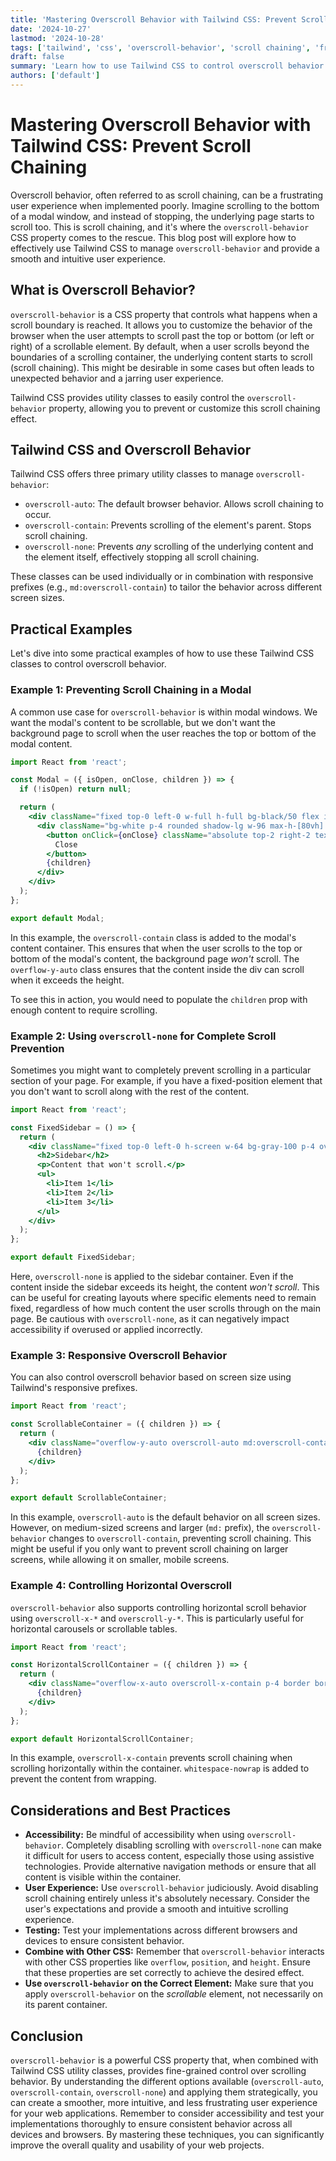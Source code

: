 ```yaml
---
title: 'Mastering Overscroll Behavior with Tailwind CSS: Prevent Scroll Chaining'
date: '2024-10-27'
lastmod: '2024-10-28'
tags: ['tailwind', 'css', 'overscroll-behavior', 'scroll chaining', 'frontend development', 'web development', 'ui/ux']
draft: false
summary: 'Learn how to use Tailwind CSS to control overscroll behavior and prevent unwanted scroll chaining on your web pages and mobile apps. This comprehensive guide covers overscroll-behavior-auto, overscroll-behavior-contain, and overscroll-behavior-none with practical examples.'
authors: ['default']
---
```


# Mastering Overscroll Behavior with Tailwind CSS: Prevent Scroll Chaining

Overscroll behavior, often referred to as scroll chaining, can be a frustrating user experience when implemented poorly. Imagine scrolling to the bottom of a modal window, and instead of stopping, the underlying page starts to scroll too. This is scroll chaining, and it's where the `overscroll-behavior` CSS property comes to the rescue.  This blog post will explore how to effectively use Tailwind CSS to manage `overscroll-behavior` and provide a smooth and intuitive user experience.

## What is Overscroll Behavior?

`overscroll-behavior` is a CSS property that controls what happens when a scroll boundary is reached. It allows you to customize the behavior of the browser when the user attempts to scroll past the top or bottom (or left or right) of a scrollable element. By default, when a user scrolls beyond the boundaries of a scrolling container, the underlying content starts to scroll (scroll chaining). This might be desirable in some cases but often leads to unexpected behavior and a jarring user experience.

Tailwind CSS provides utility classes to easily control the `overscroll-behavior` property, allowing you to prevent or customize this scroll chaining effect.

## Tailwind CSS and Overscroll Behavior

Tailwind CSS offers three primary utility classes to manage `overscroll-behavior`:

*   `overscroll-auto`:  The default browser behavior. Allows scroll chaining to occur.
*   `overscroll-contain`: Prevents scrolling of the element's parent. Stops scroll chaining.
*   `overscroll-none`:  Prevents _any_ scrolling of the underlying content and the element itself, effectively stopping all scroll chaining.

These classes can be used individually or in combination with responsive prefixes (e.g., `md:overscroll-contain`) to tailor the behavior across different screen sizes.

## Practical Examples

Let's dive into some practical examples of how to use these Tailwind CSS classes to control overscroll behavior.

### Example 1: Preventing Scroll Chaining in a Modal

A common use case for `overscroll-behavior` is within modal windows.  We want the modal's content to be scrollable, but we don't want the background page to scroll when the user reaches the top or bottom of the modal content.

```jsx
import React from 'react';

const Modal = ({ isOpen, onClose, children }) => {
  if (!isOpen) return null;

  return (
    <div className="fixed top-0 left-0 w-full h-full bg-black/50 flex items-center justify-center">
      <div className="bg-white p-4 rounded shadow-lg w-96 max-h-[80vh] overflow-y-auto overscroll-contain"> {/* overscroll-contain is the key here */}
        <button onClick={onClose} className="absolute top-2 right-2 text-gray-500 hover:text-gray-700">
          Close
        </button>
        {children}
      </div>
    </div>
  );
};

export default Modal;
```

In this example, the `overscroll-contain` class is added to the modal's content container.  This ensures that when the user scrolls to the top or bottom of the modal's content, the background page *won't* scroll. The `overflow-y-auto` class ensures that the content inside the div can scroll when it exceeds the height.

To see this in action, you would need to populate the `children` prop with enough content to require scrolling.

### Example 2: Using `overscroll-none` for Complete Scroll Prevention

Sometimes you might want to completely prevent scrolling in a particular section of your page.  For example, if you have a fixed-position element that you don't want to scroll along with the rest of the content.

```jsx
import React from 'react';

const FixedSidebar = () => {
  return (
    <div className="fixed top-0 left-0 h-screen w-64 bg-gray-100 p-4 overscroll-none"> {/* overscroll-none prevents scrolling */}
      <h2>Sidebar</h2>
      <p>Content that won't scroll.</p>
      <ul>
        <li>Item 1</li>
        <li>Item 2</li>
        <li>Item 3</li>
      </ul>
    </div>
  );
};

export default FixedSidebar;
```

Here, `overscroll-none` is applied to the sidebar container. Even if the content inside the sidebar exceeds its height, the content _won't scroll_. This can be useful for creating layouts where specific elements need to remain fixed, regardless of how much content the user scrolls through on the main page. Be cautious with `overscroll-none`, as it can negatively impact accessibility if overused or applied incorrectly.

### Example 3: Responsive Overscroll Behavior

You can also control overscroll behavior based on screen size using Tailwind's responsive prefixes.

```jsx
import React from 'react';

const ScrollableContainer = ({ children }) => {
  return (
    <div className="overflow-y-auto overscroll-auto md:overscroll-contain h-64 p-4 border border-gray-300">
      {children}
    </div>
  );
};

export default ScrollableContainer;
```

In this example, `overscroll-auto` is the default behavior on all screen sizes.  However, on medium-sized screens and larger (`md:` prefix), the `overscroll-behavior` changes to `overscroll-contain`, preventing scroll chaining. This might be useful if you only want to prevent scroll chaining on larger screens, while allowing it on smaller, mobile screens.

### Example 4: Controlling Horizontal Overscroll

`overscroll-behavior` also supports controlling horizontal scroll behavior using `overscroll-x-*` and `overscroll-y-*`. This is particularly useful for horizontal carousels or scrollable tables.

```jsx
import React from 'react';

const HorizontalScrollContainer = ({ children }) => {
  return (
    <div className="overflow-x-auto overscroll-x-contain p-4 border border-gray-300 whitespace-nowrap">
      {children}
    </div>
  );
};

export default HorizontalScrollContainer;
```

In this example, `overscroll-x-contain` prevents scroll chaining when scrolling horizontally within the container. `whitespace-nowrap` is added to prevent the content from wrapping.

## Considerations and Best Practices

*   **Accessibility:** Be mindful of accessibility when using `overscroll-behavior`.  Completely disabling scrolling with `overscroll-none` can make it difficult for users to access content, especially those using assistive technologies. Provide alternative navigation methods or ensure that all content is visible within the container.
*   **User Experience:**  Use `overscroll-behavior` judiciously.  Avoid disabling scroll chaining entirely unless it's absolutely necessary. Consider the user's expectations and provide a smooth and intuitive scrolling experience.
*   **Testing:** Test your implementations across different browsers and devices to ensure consistent behavior.
*   **Combine with Other CSS:**  Remember that `overscroll-behavior` interacts with other CSS properties like `overflow`, `position`, and `height`.  Ensure that these properties are set correctly to achieve the desired effect.
*   **Use `overscroll-behavior` on the Correct Element:** Make sure that you apply `overscroll-behavior` on the *scrollable* element, not necessarily on its parent container.

## Conclusion

`overscroll-behavior` is a powerful CSS property that, when combined with Tailwind CSS utility classes, provides fine-grained control over scrolling behavior. By understanding the different options available (`overscroll-auto`, `overscroll-contain`, `overscroll-none`) and applying them strategically, you can create a smoother, more intuitive, and less frustrating user experience for your web applications. Remember to consider accessibility and test your implementations thoroughly to ensure consistent behavior across all devices and browsers.  By mastering these techniques, you can significantly improve the overall quality and usability of your web projects.